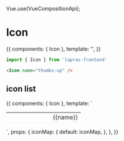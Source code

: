 Vue.use(VueCompositionApi);


<Meta title="Icon" component={Icon} />

# Icon

<Preview>
  <Story name="default">
    {{
      components: { Icon },
      template: '<Icon name="thumbs-up" />',
    }}
  </Story>
</Preview>

```typescript
import { Icon } from 'lapras-frontend'
```

```html
<Icon name="thumbs-up" />
```

<Props of={Icon} />

## icon list

<Preview>
  <Story name="icon list">
    {{
        components: { Icon },
        template: `<table width="100%" style="color: #2C2C2C;">
          <tr v-for="name in Object.keys(iconMap)" :key="name">
            <td style="font-size: 38px; border-bottom: 1px solid #efefef; width: 80px;">
              <Icon :name="name" />
            </td>
            <td style="border-bottom: 1px solid #efefef;">{{name}}</td>
          </tr>
        </table>`,
        props: {
          iconMap: {
            default: iconMap,
          },
        },
    }}
  </Story>
</Preview>
